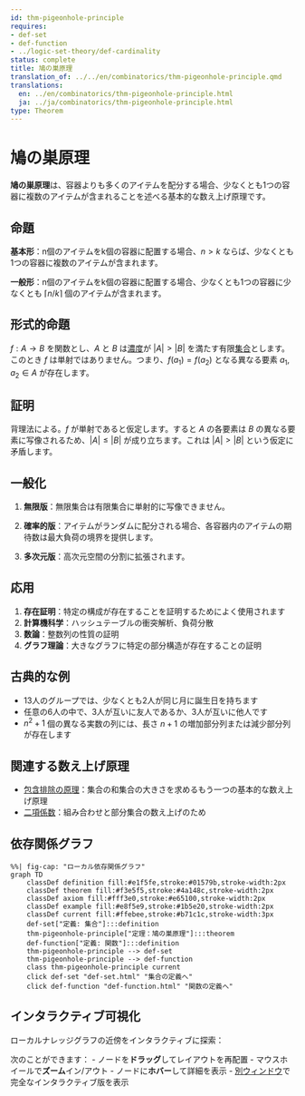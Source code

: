 ```yaml
---
id: thm-pigeonhole-principle
requires:
- def-set
- def-function
- ../logic-set-theory/def-cardinality
status: complete
title: 鳩の巣原理
translation_of: ../../en/combinatorics/thm-pigeonhole-principle.qmd
translations:
  en: ../en/combinatorics/thm-pigeonhole-principle.html
  ja: ../ja/combinatorics/thm-pigeonhole-principle.html
type: Theorem
---
```


# 鳩の巣原理

**鳩の巣原理**は、容器よりも多くのアイテムを配分する場合、少なくとも1つの容器に複数のアイテムが含まれることを述べる基本的な数え上げ原理です。

## 命題

**基本形**：n個のアイテムをk個の容器に配置する場合、$n > k$ ならば、少なくとも1つの容器に複数のアイテムが含まれます。

**一般形**：n個のアイテムをk個の容器に配置する場合、少なくとも1つの容器に少なくとも $\lceil n/k \rceil$ 個のアイテムが含まれます。

## 形式的命題

$f: A \to B$ を関数とし、$A$ と $B$ は[濃度](../logic-set-theory/def-cardinality.qmd)が $|A| > |B|$ を満たす有限[集合](../logic-set-theory/def-set.qmd)とします。このとき $f$ は単射ではありません。つまり、$f(a_1) = f(a_2)$ となる異なる要素 $a_1, a_2 \in A$ が存在します。

## 証明

背理法による。$f$ が単射であると仮定します。すると $A$ の各要素は $B$ の異なる要素に写像されるため、$|A| \leq |B|$ が成り立ちます。これは $|A| > |B|$ という仮定に矛盾します。

## 一般化

1. **無限版**：無限集合は有限集合に単射的に写像できません。

2. **確率的版**：アイテムがランダムに配分される場合、各容器内のアイテムの期待数は最大負荷の境界を提供します。

3. **多次元版**：高次元空間の分割に拡張されます。

## 応用

1. **存在証明**：特定の構成が存在することを証明するためによく使用されます
2. **計算機科学**：ハッシュテーブルの衝突解析、負荷分散
3. **数論**：整数列の性質の証明
4. **グラフ理論**：大きなグラフに特定の部分構造が存在することの証明

## 古典的な例

- 13人のグループでは、少なくとも2人が同じ月に誕生日を持ちます
- 任意の6人の中で、3人が互いに友人であるか、3人が互いに他人です
- $n^2 + 1$ 個の異なる実数の列には、長さ $n + 1$ の増加部分列または減少部分列が存在します

## 関連する数え上げ原理

- [包含排除の原理](thm-inclusion-exclusion.qmd)：集合の和集合の大きさを求めるもう一つの基本的な数え上げ原理
- [二項係数](def-binomial-coefficient.qmd)：組み合わせと部分集合の数え上げのため

## 依存関係グラフ

```mermaid
%%| fig-cap: "ローカル依存関係グラフ"
graph TD
    classDef definition fill:#e1f5fe,stroke:#01579b,stroke-width:2px
    classDef theorem fill:#f3e5f5,stroke:#4a148c,stroke-width:2px
    classDef axiom fill:#fff3e0,stroke:#e65100,stroke-width:2px
    classDef example fill:#e8f5e9,stroke:#1b5e20,stroke-width:2px
    classDef current fill:#ffebee,stroke:#b71c1c,stroke-width:3px
    def-set["定義: 集合"]:::definition
    thm-pigeonhole-principle["定理：鳩の巣原理"]:::theorem
    def-function["定義: 関数"]:::definition
    thm-pigeonhole-principle --> def-set
    thm-pigeonhole-principle --> def-function
    class thm-pigeonhole-principle current
    click def-set "def-set.html" "集合の定義へ"
    click def-function "def-function.html" "関数の定義へ"
```

## インタラクティブ可視化

ローカルナレッジグラフの近傍をインタラクティブに探索：

::: {.graph-viz data-id="thm-pigeonhole-principle" data-width="700" data-height="500"}
:::

次のことができます：
- ノードを**ドラッグ**してレイアウトを再配置
- マウスホイールで**ズーム**イン/アウト
- ノードに**ホバー**して詳細を表示
- [別ウィンドウ](../../output/interactive/ja/thm-pigeonhole-principle.html){target="_blank"}で完全なインタラクティブ版を表示
